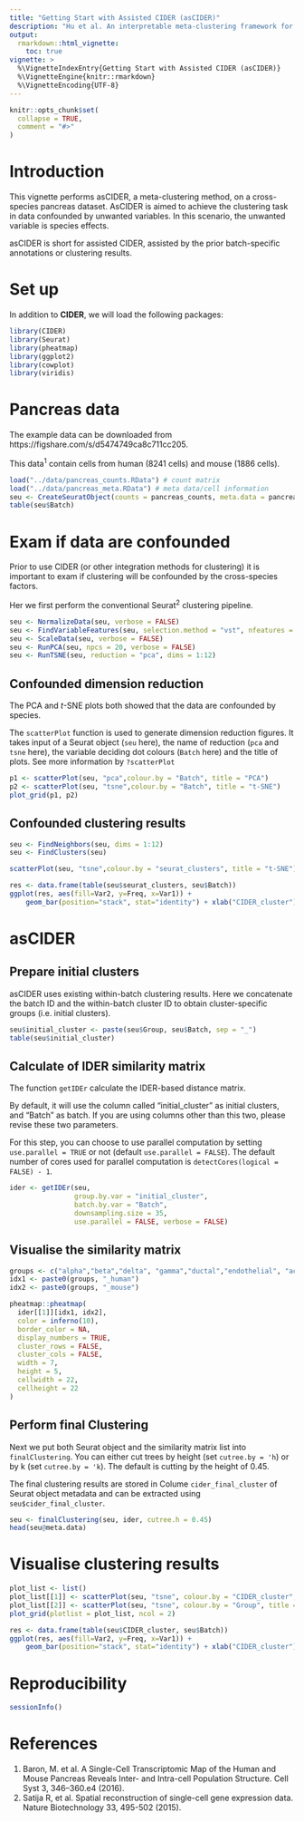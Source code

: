 ```yaml
---
title: "Getting Start with Assisted CIDER (asCIDER)"
description: "Hu et al. An interpretable meta-clustering framework for single-cell RNA-Seq data integration and evaluation"
output: 
  rmarkdown::html_vignette:
    toc: true
vignette: >
  %\VignetteIndexEntry{Getting Start with Assisted CIDER (asCIDER)}
  %\VignetteEngine{knitr::rmarkdown}
  %\VignetteEncoding{UTF-8}
---
```


```r
knitr::opts_chunk$set(
  collapse = TRUE,
  comment = "#>"
)
```

# Introduction

This vignette performs asCIDER, a meta-clustering method, on a cross-species pancreas dataset. AsCIDER is aimed to achieve the clustering task in data confounded by unwanted variables. In this scenario, the unwanted variable is species effects.

asCIDER is short for assisted CIDER, assisted by the prior batch-specific annotations or clustering results.

# Set up

In addition to **CIDER**, we will load the following packages:

```r
library(CIDER)
library(Seurat)
library(pheatmap)
library(ggplot2)
library(cowplot)
library(viridis)
```

# Pancreas data

The example data can be downloaded from https://figshare.com/s/d5474749ca8c711cc205. 

This data$^1$ contain cells from human (8241 cells) and mouse (1886 cells).

```r
load("../data/pancreas_counts.RData") # count matrix
load("../data/pancreas_meta.RData") # meta data/cell information
seu <- CreateSeuratObject(counts = pancreas_counts, meta.data = pancreas_meta)
table(seu$Batch)
```

# Exam if data are confounded

Prior to use CIDER (or other integration methods for clustering) it is important to exam if clustering will be confounded by the cross-species factors.


Her we first perform the conventional Seurat$^2$ clustering pipeline.

```r
seu <- NormalizeData(seu, verbose = FALSE)
seu <- FindVariableFeatures(seu, selection.method = "vst", nfeatures = 2000, verbose = FALSE)
seu <- ScaleData(seu, verbose = FALSE)
seu <- RunPCA(seu, npcs = 20, verbose = FALSE)
seu <- RunTSNE(seu, reduction = "pca", dims = 1:12)
```

## Confounded dimension reduction 

The PCA and *t*-SNE plots both showed that the data are confounded by species. 

The `scatterPlot` function is used to generate dimension reduction figures. It takes input of a Seurat object (`seu` here), the name of reduction (`pca` and `tsne` here), the variable deciding dot colours (`Batch` here) and the title of plots. See more information by `?scatterPlot`

```r
p1 <- scatterPlot(seu, "pca",colour.by = "Batch", title = "PCA") 
p2 <- scatterPlot(seu, "tsne",colour.by = "Batch", title = "t-SNE") 
plot_grid(p1, p2)
```

## Confounded clustering results

```r
seu <- FindNeighbors(seu, dims = 1:12)
seu <- FindClusters(seu)

scatterPlot(seu, "tsne",colour.by = "seurat_clusters", title = "t-SNE") 
```

```r
res <- data.frame(table(seu$seurat_clusters, seu$Batch))
ggplot(res, aes(fill=Var2, y=Freq, x=Var1)) + 
    geom_bar(position="stack", stat="identity") + xlab("CIDER_cluster") + ylab("Proportions")
```


# asCIDER

## Prepare initial clusters

asCIDER uses existing within-batch clustering results. Here we concatenate the batch ID and the within-batch cluster ID to obtain cluster-specific groups (i.e. initial clusters).

```r
seu$initial_cluster <- paste(seu$Group, seu$Batch, sep = "_")
table(seu$initial_cluster)
```

## Calculate of IDER similarity matrix

The function `getIDEr` calculate the IDER-based distance matrix. 

By default, it will use the column called "initial_cluster" as initial clusters, and "Batch" as batch. If you are using columns other than this two, please revise these two parameters.

For this step, you can choose to use parallel computation by setting `use.parallel = TRUE` or not (default `use.parallel = FALSE`). The default number of cores used for parallel computation is `detectCores(logical = FALSE) - 1`.

```r
ider <- getIDEr(seu, 
                group.by.var = "initial_cluster",
                batch.by.var = "Batch",
                downsampling.size = 35, 
                use.parallel = FALSE, verbose = FALSE)
```

## Visualise the similarity matrix

```r
groups <- c("alpha","beta","delta", "gamma","ductal","endothelial", "activated_stellate", "quiescent_stellate", "macrophage")
idx1 <- paste0(groups, "_human")
idx2 <- paste0(groups, "_mouse")

pheatmap::pheatmap(
  ider[[1]][idx1, idx2],
  color = inferno(10),
  border_color = NA,
  display_numbers = TRUE,
  cluster_rows = FALSE,
  cluster_cols = FALSE,
  width = 7,
  height = 5,
  cellwidth = 22,
  cellheight = 22
)
```


## Perform final Clustering

Next we put both Seurat object and the similarity matrix list into `finalClustering`. You can either cut trees by height (set `cutree.by = 'h`) or by k (set `cutree.by = 'k`). The default is cutting by the height of 0.45.

The final clustering results are stored in Colume `cider_final_cluster` of Seurat object metadata and can be extracted using `seu$cider_final_cluster`.

```r
seu <- finalClustering(seu, ider, cutree.h = 0.45)
head(seu@meta.data)
```

# Visualise clustering results

```r
plot_list <- list()
plot_list[[1]] <- scatterPlot(seu, "tsne", colour.by = "CIDER_cluster", title = "asCIDER clustering results") 
plot_list[[2]] <- scatterPlot(seu, "tsne", colour.by = "Group", title = "Ground truth of cell populations") 
plot_grid(plotlist = plot_list, ncol = 2)
```

```r
res <- data.frame(table(seu$CIDER_cluster, seu$Batch))
ggplot(res, aes(fill=Var2, y=Freq, x=Var1)) + 
    geom_bar(position="stack", stat="identity") + xlab("CIDER_cluster") + ylab("Proportions")
```

# Reproducibility

```r
sessionInfo()
```


# References

1. Baron, M. et al. A Single-Cell Transcriptomic Map of the Human and Mouse Pancreas Reveals Inter- and Intra-cell Population Structure. Cell Syst 3, 346–360.e4 (2016).
2. Satija R, et al. Spatial reconstruction of single-cell gene expression data. Nature Biotechnology 33, 495-502 (2015). 
